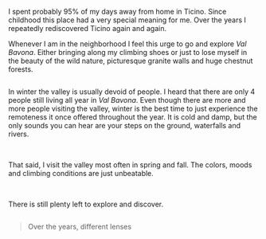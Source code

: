 I spent probably 95% of my days away from home in Ticino. Since childhood this place had a very
special meaning for me. Over the years I repeatedly rediscovered Ticino again and again.

Whenever I am in the neighborhood I feel this urge to go and explore _Val Bavona_. Either bringing along
my climbing shoes or just to lose myself in the beauty of the wild nature, picturesque granite walls and
huge chestnut forests.

<Image
  blobId="CLU4vtecZW25rsqe1DCzNjZqkruSySHCuv7D9K4XSozv"
  size="full"
/>

In winter the valley is usually devoid of people. I heard that there are only 4 people still living all
year in _Val Bavona_. Even though there are more and more people visiting the valley, winter is the best
time to just experience the remoteness it once offered throughout the year. It is cold and damp, but the
only sounds you can hear are your steps on the ground, waterfalls and rivers.

<Image
  blobId="DK7FoWh3M9J1Nwk7GFGjcYoCMwpsDcJzZo8DZtK9wMwV"
  size="wide"
/>
<Image
  blobId="3tuY6SiP5bXyfWMM5VhThbk9oFmzDkDzs9LJTkVGj5pN"
  size="wide"
/>

That said, I visit the valley most often in spring and fall. The colors, moods and climbing conditions
are just unbeatable.

<Image
  blobId="44k2SnXAyZR6H8ixT7MKAk6yebfRQAqrJ7CPD7E8qsnf"
  size="wide"
/>
<Image
  blobId="G8PXhEzWFKgf4qFzSkVAVu4Avisxqp584w5w66SDFFG1"
  size="wide"
/>

There is still plenty left to explore and discover.

<Image
  blobId="HMgfVRitTCF7Fh32SzeyryHAQvkJgsdMY65X88bfMCoJ"
  size="default"
/>

> Over the years, different lenses
